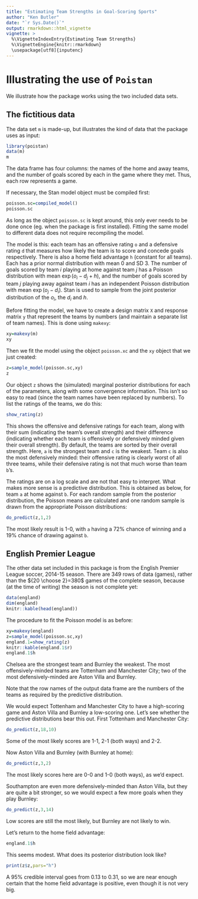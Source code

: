 ```yaml
---
title: "Estimating Team Strengths in Goal-Scoring Sports"
author: "Ken Butler"
date: "`r Sys.Date()`"
output: rmarkdown::html_vignette
vignette: >
  %\VignetteIndexEntry{Estimating Team Strengths}
  %\VignetteEngine{knitr::rmarkdown}
  \usepackage[utf8]{inputenc}
---
```


Illustrating the use of `Poistan`
=================================

We illustrate how the package works using the two included data sets. 

The fictitious data
-------------------

The data set `m` is made-up, but illustrates the kind of data that the package uses as input:

```r
library(poistan)
data(m)
m
```

The data frame has four columns: the names of the home and away teams, and the number of goals scored by each in the game where they met. Thus, each row represents a game.

If necessary, the Stan model object must be compiled first:

```r
poisson.sc=compiled_model()
poisson.sc
```

As long as the object `poisson.sc` is kept around, this only ever needs to be done once (eg.\ when the package is first installed). Fitting the same model to different data does not require recompiling the model.

The model is this: each team has an offensive rating `o` and a defensive rating `d` that measures how likely the team is to score and concede goals respectively. There is also a home field advantage `h` (constant for all teams). Each has a prior normal distribution with mean 0 and SD 3. The number of goals scored by team $i$ playing at home against team $j$ has a Poisson distribution with mean $\exp(o_i-d_j+h)$, and the number of goals scored by team $j$ playing away against team $i$ has an independent Poisson distribution with mean $\exp(o_j-d_i)$. Stan is used to sample from the joint posterior distribution of the $o_i$, the $d_i$ and $h$. 

Before fitting the model, we have to create a design matrix `X` and  response matrix `y` that represent the teams by numbers (and maintain a separate list of team names). This is done using `makexy`:

```r
xy=makexy(m)
xy
```

Then we fit the model using the object `poisson.xc` and the `xy` object that we just created:

```r
z=sample_model(poisson.sc,xy)
z
```

Our object `z` shows the (simulated) marginal posterior distributions for each of the parameters, along with some convergence information. This isn't so easy to read (since the team names have been replaced by numbers). To list the ratings of the teams, we do this:

```r
show_rating(z)
```

This shows the offensive and defensive ratings for each team, along with their sum (indicating the team's overall strength) and their difference (indicating whether each team is offensively or defensively minded given their overall strength). By default, the teams are sorted by their overall strength. Here, `a` is the strongest team and  `c` is the weakest. Team `c` is also the most defensively minded: their offensive rating is clearly worst of all three teams, while their defensive rating is not that much worse than team `b`'s.

The ratings are on a log scale and are not that easy to interpret. What makes more sense is a predictive distribution. This is obtained as below, for team `a` at home against `b`. For each random sample from the posterior distribution, the Poisson means are calculated and one random sample is drawn from the appropriate Poisson distributions:

```r
do_predict(z,1,2)
```

The most likely result is 1-0, with `a` having a 72% chance of winning and a 19% chance of drawing against `b`.

English Premier League
----------------------

The other data set included in this package is from the English Premier League soccer, 2014-15 season. There are 349 rows of data (games), rather than the ${20 \choose 2}=380$ games of the complete season, because (at the time of writing) the season is not complete yet:

```r
data(england)
dim(england)
knitr::kable(head(england))
```

The procedure to fit the Poisson model is as before:

```r
xy=makexy(england)
z=sample_model(poisson.sc,xy)
england.1=show_rating(z)
knitr::kable(england.1$r)
england.1$h
```

Chelsea are the strongest team and Burnley the weakest. The most offensively-minded teams are Tottenham and Manchester City; two of the most defensively-minded are Aston Villa and Burnley. 

Note that the row names of the output data frame are the numbers of the teams as required by the predictive distribution.

We would expect Tottenham and Manchester City to have a high-scoring game and Aston Villa and Burnley a low-scoring one. Let's see whether the predictive distributions bear this out. First Tottenham and Manchester City:

```r
do_predict(z,18,10)
```

Some of the most likely scores are 1-1, 2-1 (both ways) and 2-2.

Now Aston Villa and Burnley (with Burnley at home):
  
```r
do_predict(z,3,2)
```

The most likely scores here are 0-0 and 1-0 (both ways), as we'd expect.

Southampton are even more defensively-minded than Aston Villa, but they are quite a bit stronger, so we would expect a few more goals when they play Burnley:

```r
do_predict(z,3,14)
```

Low scores are still the most likely, but Burnley are not likely to win.

Let's return to the home field advantage:

```r
england.1$h
```

This seems modest. What does its posterior distribution look like?

```r
print(z$z,pars="h")
```

A 95% credible interval goes from 0.13 to 0.31, so we are near enough certain that the home field advantage is positive, even though it is not very big.


